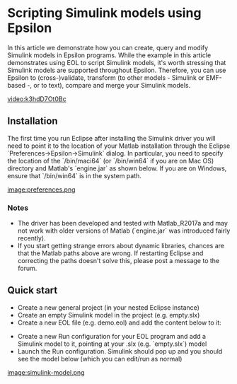 = Scripting Simulink models using Epsilon =

In this article we demonstrate how you can create, query and modify Simulink models in Epsilon programs. While the example in this article demonstrates using EOL to script Simulink models, it's worth stressing that Simulink models are supported throughout Epsilon. Therefore, you can use Epsilon to (cross-)validate, transform (to other models - Simulink or EMF-based -, or to text), compare and merge your Simulink models.

[[video:k3hdD7Ot0Bc]]

== Installation ==
The first time you run Eclipse after installing the Simulink driver you will need to point it to the location of your Matlab installation through the Eclipse `Preferences->Epsilon->Simulink` dialog. In particular, you need to specify the location of the `<matlab-root>/bin/maci64` (or `/bin/win64` if you are on Mac OS) directory and Matlab's `engine.jar` as shown below. If you are on Windows, ensure that `<matlab-root>/bin/win64` is in the system path.

[[image:preferences.png]]
 
=== Notes ===
* The driver has been developed and tested with Matlab_R2017a and may not work with older versions of Matlab (`engine.jar` was introduced fairly recently).
* If you start getting strange errors about dynamic libraries, chances are that the Matlab paths above are wrong. If restarting Eclipse and correcting the paths doesn't solve this, please post a message to the forum.

== Quick start ==
* Create a new general project (in your nested Eclipse instance)
* Create an empty Simulink model in the project (e.g. empty.slx)
* Create a new EOL file (e.g. demo.eol) and add the content below to it:

{{{eol
// Create elements
var sineWave = new `simulink/Sources/Sine Wave`;
var gain = new `simulink/Math Operations/Gain`;
var saturation = new `simulink/Discontinuities/Saturation`;
var busCreator = new `simulink/Signal Routing/Bus Creator`;
var scope = new `simulink/Sinks/Scope`;

// Position them on the diagram
sineWave.position = "[100 100 130 130]";
gain.position = "[200 100 230 130]";
saturation.position = "[300 100 330 130]";
busCreator.position = "[400 70 410 300]";
scope.position = "[500 175 530 205]";

// Set their properties
gain.gain = 2;
busCreator.inputs = 3;

// Link them
sineWave.link(gain);
gain.link(saturation);
saturation.link(busCreator);
gain.linkTo(busCreator, 2);
sineWave.linkTo(busCreator, 3);
busCreator.link(scope);
}}}

* Create a new Run configuration for your EOL program and add a Simulink model to it, pointing at your .slx (e.g. `empty.slx`) model
* Launch the Run configuration. Simulink should pop up and you should see the model below (which you can edit/run as normal)

[[image:simulink-model.png]]

